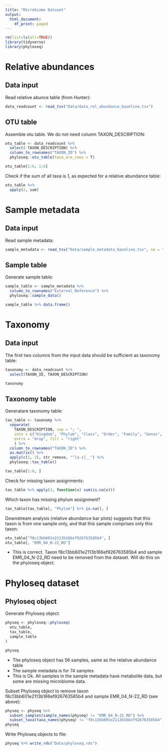 ```yaml
---
title: "Microbiome Dataset"
output:
  html_document:
    df_print: paged
---
```


```r
rm(list=ls(all=TRUE))
library(tidyverse)
library(phyloseq)
```

# Relative abundances
## Data input

Read relative abunce table (from Hunter):
```r
data_readcount <- read_tsv("Data/data_rel_abundance_baseline.tsv")
```

## OTU table

Assemble otu table. We do not need column TAXON_DESCRIPTION:
```r
otu_table <- data_readcount %>% 
  select(-TAXON_DESCRIPTION) %>% 
  column_to_rownames("TAXON_ID") %>% 
  phyloseq::otu_table(taxa_are_rows = T)

otu_table[1:6, 1:6]
```

Check if the sum of all taxa is 1, as expected for a relative abundance table:
```r
otu_table %>% 
  apply(2, sum)
```

# Sample metadata
## Data input

Read sample metadata:
```r
sample_metadata <- read_tsv("Data/sample_metadata_baseline.tsv", na = "#N/A")
```

## Sample table

Generate sample table:
```r
sample_table <- sample_metadata %>%
  column_to_rownames("External_Reference") %>% 
  phyloseq::sample_data()

sample_table %>% data.frame()
```

# Taxonomy
## Data input

The first two columns from the input data should be sufficient as taxonomy table:
```r
taxonomy <- data_readcount %>% 
  select(TAXON_ID, TAXON_DESCRIPTION)

taxonomy
```

## Taxonomy table

Generatare taxonomy table:
```r
tax_table <- taxonomy %>% 
  separate(
    TAXON_DESCRIPTION, sep = "; ", 
    into = c("Kingdom", "Phylum", "Class", "Order", "Family", "Genus", "Species", "Variety"),
    extra = "drop", fill = "right"
    ) %>% 
  column_to_rownames("TAXON_ID") %>% 
  as.matrix() %>% 
  apply(c(1, 2), str_remove, "^[a-z]__") %>% 
  phyloseq::tax_table()

tax_table[1:6, ]
```

Check for missing taxon assignments:
```r
tax_table %>% apply(2, function(x) sum(is.na(x)))
```

Which taxon has missing phylum assignment?
```r
tax_table[tax_table[, "Phylum"] %>% is.na(), ]
```

Downstream analysis (relative abundance bar plots) suggests that this taxon is from one sample only, and that this sample comprises only this taxon:
```r
otu_table["f8c13bb601e2113b166ef926763585b4", ]
otu_table[, "EMR_04_N-22_RD"]
```

* This is correct. Taxon f8c13bb601e2113b166ef926763585b4 and sample EMR_04_N-22_RD need to be removed from the dataset. Will do this on the phyloseq object.

# Phyloseq dataset
## Phyloseq object

Generate Phyloseq object:
```r
physeq <- phyloseq::phyloseq(
  otu_table,
  tax_table,
  sample_table
)

physeq
```

* The phyloseq object has 56 samples, same as the relative abundance table
* The sample metadata is for 74 samples
* This is Ok. All samples in the sample metadata have metabolite data, but some are missing microbiome data.

Subset Phyloseq object to remove taxon f8c13bb601e2113b166ef926763585b4 and sample EMR_04_N-22_RD (see above):
```r
physeq <- physeq %>% 
  subset_samples(sample_names(physeq) != "EMR_04_N-22_RD") %>% 
  subset_taxa(taxa_names(physeq) != "f8c13bb601e2113b166ef926763585b4")
physeq
```

Write Phyloseq objects to file:
```r
physeq %>% write_rds("Data/phyloseq.rds")
```
